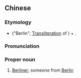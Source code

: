 ==Chinese==
{{zh-forms|type=21}}

===Etymology===
* {{zh-l|柏林}} ("Berlin"; [[transliteration|Transliteration]] of {{etyl|de|zh}} {{m|de|Berlin}}) + {{zh-l|人|person}}.

===Pronunciation===
{{zh-pron
|m=Bólínrén
|cat=pn
}}

===Proper noun===
{{zh-proper noun}}

# [[Berliner]]; someone from [[Berlin]]

{{zh-cat|Demonyms}}